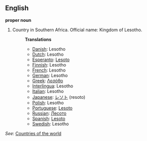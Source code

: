 ==English==

'''proper noun'''

# Country in Southern Africa. Official name: Kingdom of Lesotho.
#:'''Translations'''
#:*[[Danish]]: Lesotho
#:*[[Dutch]]: Lesotho
#:*[[Esperanto]]: [[Lesoto]]
#:*[[Finnish]]: Lesotho
#:*[[French]]: Lesotho
#:*[[German]]: Lesotho
#:*[[Greek]]: [[Λεσόθο]]
#:*[[Interlingua]]: Lesotho
#:*[[Italian]]: Lesotho
#:*[[Japanese]]: [[レソト]] (resoto)
#:*[[Polish]]: Lesotho
#:*[[Portuguese]]: [[Lesoto]]
#:*[[Russian]]: [[Лесото]]
#:*[[Spanish]]: [[Lesoto]]
#:*[[Swedish]]: Lesotho

''See'': [[Countries of the world]]